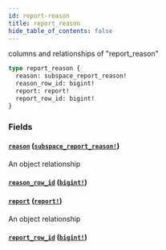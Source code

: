 ```yaml
---
id: report-reason
title: report_reason
hide_table_of_contents: false
---
```


columns and relationships of "report_reason"

```graphql
type report_reason {
  reason: subspace_report_reason!
  reason_row_id: bigint!
  report: report!
  report_row_id: bigint!
}
```

### Fields

#### [`reason`](#) ([`subspace_report_reason!`](../objects/subspace-report-reason))

An object relationship

#### [`reason_row_id`](#) ([`bigint!`](../scalars/bigint))

#### [`report`](#) ([`report!`](../objects/report))

An object relationship

#### [`report_row_id`](#) ([`bigint!`](../scalars/bigint))
